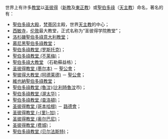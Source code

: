 世界上有许多[[教堂|教堂]]以[[圣彼得|圣彼得]]（[[新教|新教]]及[[東正教|東正教]]）或[[聖伯多祿|聖伯多祿]]（[[天主教|天主教]]）命名，著名的有：

* [[聖伯多祿大殿|聖伯多祿大殿]]，[[梵蒂冈|梵蒂冈]]主殿，世界[[天主教|天主教]]的中心；
* [[西敏寺|西敏寺]]，[[伦敦|伦敦]]最大教堂，正式名称为“圣彼得学院教堂”；
* [[洛杉磯聖伯多祿意大利教堂|洛杉磯聖伯多祿意大利教堂]]；
* [[慕尼黑聖伯多祿教堂|慕尼黑聖伯多祿教堂]]；
* [[聖伯多祿教堂_(罗斯托克)|聖伯多祿教堂 (罗斯托克)]]；
* [[聖伯多祿教堂_(不莱梅)|聖伯多祿教堂 (不莱梅)]]；
* [[什勒斯維希主教座堂|聖伯多祿大教堂]] （石勒蘇益格）；
* [[圣彼得教堂_(墨尔本)|圣彼得教堂 (墨尔本)]] － [[聖公會|聖公會]]；
* [[聖彼得大教堂_(阿德莱德)|聖彼得大教堂 (阿德莱德)]] － [[聖公會|聖公會]]；
* [[維也納聖伯多祿教堂|維也納聖伯多祿教堂]]；
* [[聖伯多祿教堂_(魯汶)|聖伯多祿教堂 (魯汶)]]([[比利時|比利時]][[魯汶|魯汶]]市)；
* [[聖伯多祿教堂_(渥太华)|聖伯多祿教堂 (渥太华)]]；
* [[聖伯多祿教堂_(查洛頓)|聖伯多祿教堂 (查洛頓)]]；
* [[聖伯多祿教堂_(哥本哈根)|圣彼得教堂 (哥本哈根)]] － [[路德會|路德會]]；
* [[圣彼得教堂_(里加)|圣彼得教堂 (-{里}-加)]]；
* [[圣彼得教堂_(奥尔巴尼)|圣彼得教堂 (奥尔巴尼)]]；
* [[圣彼得教堂_(费城)|圣彼得教堂 (费城)]]；
* [[聖伯多祿教堂_(贝尔法斯特)|聖伯多祿教堂 (贝尔法斯特)]]；

{{disambig|Cat=五字地名消歧义}}